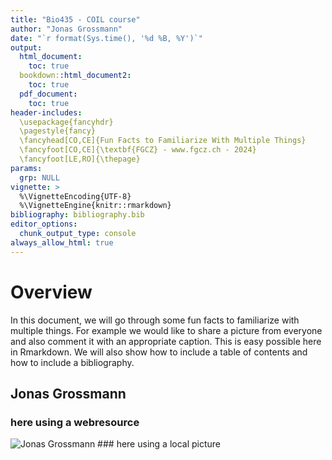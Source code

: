 ```yaml
---
title: "Bio435 - COIL course"
author: "Jonas Grossmann"
date: "`r format(Sys.time(), '%d %B, %Y')`"
output:
  html_document:
    toc: true
  bookdown::html_document2:
    toc: true
  pdf_document: 
    toc: true
header-includes: 
  \usepackage{fancyhdr}
  \pagestyle{fancy}
  \fancyhead[CO,CE]{Fun Facts to Familiarize With Multiple Things}
  \fancyfoot[CO,CE]{\textbf{FGCZ} - www.fgcz.ch - 2024}
  \fancyfoot[LE,RO]{\thepage} 
params:
  grp: NULL
vignette: >
  %\VignetteEncoding{UTF-8}
  %\VignetteEngine{knitr::rmarkdown}
bibliography: bibliography.bib
editor_options: 
  chunk_output_type: console
always_allow_html: true
---
```



# Overview

In this document, we will go through some fun facts to familiarize with multiple things. For example we would like to share a picture from everyone and also comment it with an appropriate caption. This is easy possible here in Rmarkdown. We will also show how to include a table of contents and how to include a bibliography.


## Jonas Grossmann

### here using a webresource
![Jonas Grossmann](https://fgcz.ch/the-center/people/grossmann/_jcr_content/par/twocolumn/par_left/fullwidthimage/image.imageformat.1286.1212265596.jpg)
### here using a local picture
